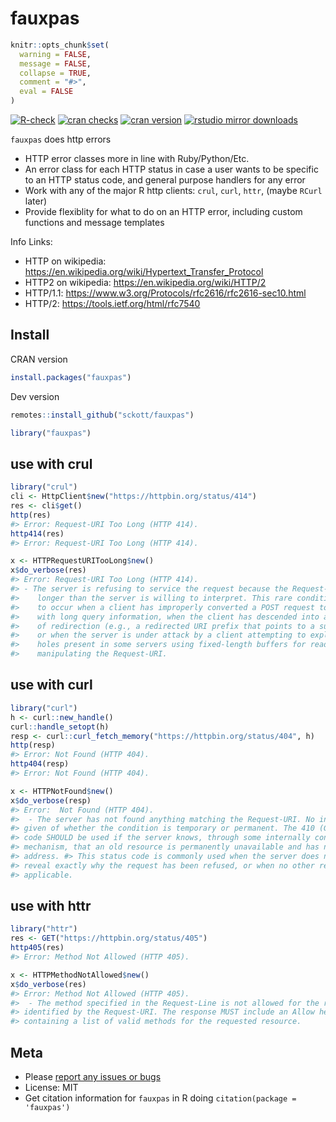 fauxpas
=======

```r
knitr::opts_chunk$set(
  warning = FALSE,
  message = FALSE,
  collapse = TRUE,
  comment = "#>",
  eval = FALSE
)
```

[![R-check](https://github.com/sckott/fauxpas/actions/workflows/R-check.yml/badge.svg?branch=main)](https://github.com/sckott/fauxpas/actions/workflows/R-check.yml)
[![cran checks](https://badges.cranchecks.info/worst/fauxpas.svg)](https://cloud.r-project.org/web/checks/check_results_fauxpas.html)
[![cran version](http://www.r-pkg.org/badges/version/fauxpas)](https://cran.r-project.org/package=fauxpas)
[![rstudio mirror downloads](https://cranlogs.r-pkg.org/badges/fauxpas)](https://github.com/metacran/cranlogs.app)

`fauxpas` does http errors

* HTTP error classes more in line with Ruby/Python/Etc.
* An error class for each HTTP status in case a user wants to
be specific to an HTTP status code, and general purpose handlers
for any error
* Work with any of the major R http clients: `crul`, `curl`, `httr`, (maybe
`RCurl` later)
* Provide flexiblity for what to do on an HTTP error, including
custom functions and message templates

Info Links:

* HTTP on wikipedia: <https://en.wikipedia.org/wiki/Hypertext_Transfer_Protocol>
* HTTP2 on wikipedia: <https://en.wikipedia.org/wiki/HTTP/2>
* HTTP/1.1: <https://www.w3.org/Protocols/rfc2616/rfc2616-sec10.html>
* HTTP/2: <https://tools.ietf.org/html/rfc7540>

## Install

CRAN version

```r
install.packages("fauxpas")
```

Dev version

```r
remotes::install_github("sckott/fauxpas")
```

```r
library("fauxpas")
```

## use with crul

```r
library("crul")
cli <- HttpClient$new("https://httpbin.org/status/414")
res <- cli$get()
http(res)
#> Error: Request-URI Too Long (HTTP 414).
http414(res)
#> Error: Request-URI Too Long (HTTP 414).
```

```r
x <- HTTPRequestURITooLong$new()
x$do_verbose(res)
#> Error: Request-URI Too Long (HTTP 414).
#> - The server is refusing to service the request because the Request-URI is
#>    longer than the server is willing to interpret. This rare condition is only likely
#>    to occur when a client has improperly converted a POST request to a GET request
#>    with long query information, when the client has descended into a URI black hole
#>    of redirection (e.g., a redirected URI prefix that points to a suffix of itself),
#>    or when the server is under attack by a client attempting to exploit security
#>    holes present in some servers using fixed-length buffers for reading or
#>    manipulating the Request-URI.
```

## use with curl

```r
library("curl")
h <- curl::new_handle()
curl::handle_setopt(h)
resp <- curl::curl_fetch_memory("https://httpbin.org/status/404", h)
http(resp)
#> Error: Not Found (HTTP 404).
http404(resp)
#> Error: Not Found (HTTP 404).
```

```r
x <- HTTPNotFound$new()
x$do_verbose(resp)
#> Error:  Not Found (HTTP 404).
#>  - The server has not found anything matching the Request-URI. No indication is
#> given of whether the condition is temporary or permanent. The 410 (Gone) status
#> code SHOULD be used if the server knows, through some internally configurable
#> mechanism, that an old resource is permanently unavailable and has no forwarding
#> address. #> This status code is commonly used when the server does not wish to
#> reveal exactly why the request has been refused, or when no other response is
#> applicable.
```

## use with httr

```r
library("httr")
res <- GET("https://httpbin.org/status/405")
http405(res)
#> Error: Method Not Allowed (HTTP 405).
```

```r
x <- HTTPMethodNotAllowed$new()
x$do_verbose(res)
#> Error: Method Not Allowed (HTTP 405).
#>  - The method specified in the Request-Line is not allowed for the resource
#> identified by the Request-URI. The response MUST include an Allow header
#> containing a list of valid methods for the requested resource.
```

## Meta

* Please [report any issues or bugs](https://github.com/sckott/fauxpas/issues)
* License: MIT
* Get citation information for `fauxpas` in R doing `citation(package = 'fauxpas')`

